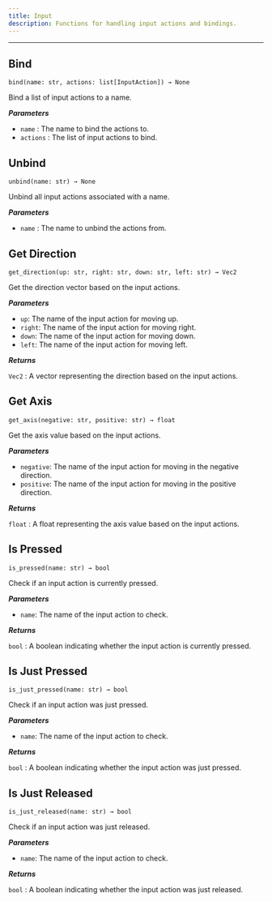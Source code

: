 ```yaml
---
title: Input
description: Functions for handling input actions and bindings.
---
```


---

## Bind
<div className="api-card">

`bind(name: str, actions: list[InputAction]) → None`

Bind a list of input actions to a name.

_**Parameters**_

- `name` : The name to bind the actions to.
- `actions` : The list of input actions to bind.

</div>

## Unbind
<div className="api-card">

`unbind(name: str) → None`

Unbind all input actions associated with a name.

_**Parameters**_

- `name` : The name to unbind the actions from.

</div>

## Get Direction
<div className="api-card">

`get_direction(up: str, right: str, down: str, left: str) → Vec2`

Get the direction vector based on the input actions.

_**Parameters**_

- `up`: The name of the input action for moving up.
- `right`: The name of the input action for moving right.
- `down`: The name of the input action for moving down.
- `left`: The name of the input action for moving left.

_**Returns**_

`Vec2` : A vector representing the direction based on the input actions.

</div>

## Get Axis
<div className="api-card">

`get_axis(negative: str, positive: str) → float`

Get the axis value based on the input actions.

_**Parameters**_

- `negative`: The name of the input action for moving in the negative direction.
- `positive`: The name of the input action for moving in the positive direction.

_**Returns**_

`float` : A float representing the axis value based on the input actions.

</div>

## Is Pressed
<div className="api-card">

`is_pressed(name: str) → bool`

Check if an input action is currently pressed.

_**Parameters**_

- `name`: The name of the input action to check.

_**Returns**_

`bool` : A boolean indicating whether the input action is currently pressed.

</div>

## Is Just Pressed
<div className="api-card">

`is_just_pressed(name: str) → bool`

Check if an input action was just pressed.

_**Parameters**_

- `name`: The name of the input action to check.

_**Returns**_

`bool` : A boolean indicating whether the input action was just pressed.

</div>

## Is Just Released
<div className="api-card">

`is_just_released(name: str) → bool`

Check if an input action was just released.

_**Parameters**_

- `name`: The name of the input action to check.

_**Returns**_

`bool` : A boolean indicating whether the input action was just released.

</div>
